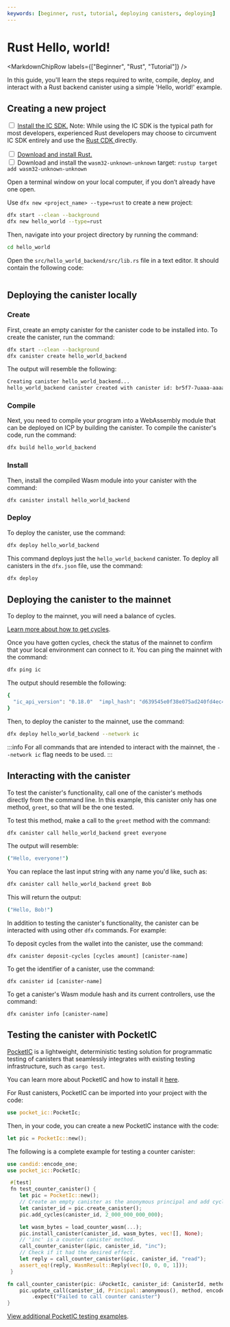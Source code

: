 ```yaml
---
keywords: [beginner, rust, tutorial, deploying canisters, deploying]
---
```



# Rust Hello, world!

<MarkdownChipRow labels={["Beginner", "Rust", "Tutorial"]} />

In this guide, you'll learn the steps required to write, compile, deploy, and interact with a Rust backend canister using a simple 'Hello, world!' example.

## Creating a new project

<Tabs>
<TabItem value="prereq" label="Prerequisites" default>

<input type="checkbox"/> <a href="/docs/current/building-dapps/getting-started/install">Install the IC SDK.</a> Note: While using the IC SDK is the typical path for most developers, experienced Rust developers may choose to circumvent IC SDK entirely and use the <a href="https://github.com/dfinity/cdk-rs"> Rust CDK </a> directly.
<div>
</div>
<input type="checkbox"/> <a href="https://doc.rust-lang.org/book/ch01-01-installation.html">Download and install Rust.</a>
<div>
</div>
<input type="checkbox"/> Download and install the <code>wasm32-unknown-unknown</code> target: <code>rustup target add wasm32-unknown-unknown</code>
</TabItem>
</Tabs>

Open a terminal window on your local computer, if you don’t already have one open.

Use `dfx new <project_name> --type=rust` to create a new project:

```bash
dfx start --clean --background
dfx new hello_world --type=rust
```

Then, navigate into your project directory by running the command:

``` bash
cd hello_world
```

Open the `src/hello_world_backend/src/lib.rs` file in a text editor. It should contain the following code:

```rust ../../../../references/samples/rust/hello/src/hello_backend/src/lib.rs
```

## Deploying the canister locally

### Create

First, create an empty canister for the canister code to be installed into. To create the canister, run the command:

```bash
dfx start --clean --background
dfx canister create hello_world_backend
```

The output will resemble the following:

```bash
Creating canister hello_world_backend...
hello_world_backend canister created with canister id: br5f7-7uaaa-aaaaa-qaaca-cai
```

### Compile

Next, you need to compile your program into a WebAssembly module that can be deployed on ICP by building the canister. To compile the canister's code, run the command:

```bash
dfx build hello_world_backend
```

### Install

Then, install the compiled Wasm module into your canister with the command:

```bash
dfx canister install hello_world_backend
```

### Deploy

To deploy the canister, use the command:

```bash
dfx deploy hello_world_backend
```

This command deploys just the `hello_world_backend` canister. To deploy all canisters in the `dfx.json` file, use the command:

```bash
dfx deploy
```

## Deploying the canister to the mainnet

To deploy to the mainnet, you will need a balance of cycles.

[Learn more about how to get cycles](/docs/current/building-dapps/getting-started/deploy-and-manage).

Once you have gotten cycles, check the status of the mainnet to confirm that your local environment can connect to it. You can ping the mainnet with the command:

```bash
dfx ping ic
```

The output should resemble the following:

```bash
{
  "ic_api_version": "0.18.0"  "impl_hash": "d639545e0f38e075ad240fd4ec45d4eeeb11e1f67a52cdd449cd664d825e7fec"  "impl_version": "8dc1a28b4fb9605558c03121811c9af9701a6142"  "replica_health_status": "healthy"  "root_key": [48, 129, 130, 48, 29, 6, 13, 43, 6, 1, 4, 1, 130, 220, 124, 5, 3, 1, 2, 1, 6, 12, 43, 6, 1, 4, 1, 130, 220, 124, 5, 3, 2, 1, 3, 97, 0, 129, 76, 14, 110, 199, 31, 171, 88, 59, 8, 189, 129, 55, 60, 37, 92, 60, 55, 27, 46, 132, 134, 60, 152, 164, 241, 224, 139, 116, 35, 93, 20, 251, 93, 156, 12, 213, 70, 217, 104, 95, 145, 58, 12, 11, 44, 197, 52, 21, 131, 191, 75, 67, 146, 228, 103, 219, 150, 214, 91, 155, 180, 203, 113, 113, 18, 248, 71, 46, 13, 90, 77, 20, 80, 95, 253, 116, 132, 176, 18, 145, 9, 28, 95, 135, 185, 136, 131, 70, 63, 152, 9, 26, 11, 170, 174]
}
```

Then, to deploy the canister to the mainnet, use the command:

```bash
dfx deploy hello_world_backend --network ic
```

:::info
For all commands that are intended to interact with the mainnet, the `--network ic` flag needs to be used.
:::

## Interacting with the canister

To test the canister's functionality, call one of the canister's methods directly from the command line. In this example, this canister only has one method, `greet`, so that will be the one tested.

To test this method, make a call to the `greet` method with the command:

```bash
dfx canister call hello_world_backend greet everyone
```

The output will resemble:

```bash
("Hello, everyone!")
```

You can replace the last input string with any name you'd like, such as:

```bash
dfx canister call hello_world_backend greet Bob
```

This will return the output:

```bash
("Hello, Bob!")
```

In addition to testing the canister's functionality, the canister can be interacted with using other `dfx` commands. For example:

To deposit cycles from the wallet into the canister, use the command:

```
dfx canister deposit-cycles [cycles amount] [canister-name]
```

To get the identifier of a canister, use the command:

```
dfx canister id [canister-name]
```

To get a canister's Wasm module hash and its current controllers, use the command:

```
dfx canister info [canister-name]
```

## Testing the canister with PocketIC

[PocketIC](/docs/current/building-dapps/launching-dapps/test/pocket-ic) is a lightweight, deterministic testing solution for programmatic testing of canisters that seamlessly integrates with existing testing infrastructure, such as `cargo test`.

You can learn more about PocketIC and how to install it [here](/docs/current/building-dapps/launching-dapps/test/pocket-ic).

For Rust canisters, PocketIC can be imported into your project with the code:

```rust
use pocket_ic::PocketIc;
```

Then, in your code, you can create a new PocketIC instance with the code:

```rust
let pic = PocketIc::new();
```

The following is a complete example for testing a counter canister:

```rust
use candid::encode_one;
use pocket_ic::PocketIc;

 #[test]
 fn test_counter_canister() {
    let pic = PocketIc::new();
    // Create an empty canister as the anonymous principal and add cycles.
    let canister_id = pic.create_canister();
    pic.add_cycles(canister_id, 2_000_000_000_000);

    let wasm_bytes = load_counter_wasm(...);
    pic.install_canister(canister_id, wasm_bytes, vec![], None);
    // 'inc' is a counter canister method.
    call_counter_canister(&pic, canister_id, "inc");
    // Check if it had the desired effect.
    let reply = call_counter_canister(&pic, canister_id, "read");
    assert_eq!(reply, WasmResult::Reply(vec![0, 0, 0, 1]));
 }

fn call_counter_canister(pic: &PocketIc, canister_id: CanisterId, method: &str) -> WasmResult {
    pic.update_call(canister_id, Principal::anonymous(), method, encode_one(()).unwrap())
        .expect("Failed to call counter canister")
}
```

[View additional PocketIC testing examples](/docs/current/building-dapps/launching-dapps/test/pocket-ic).
